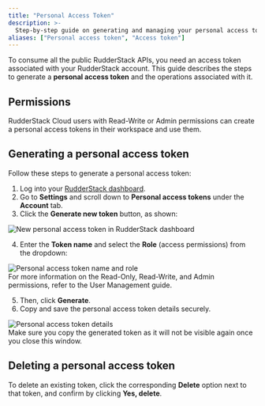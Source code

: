 ```yaml
---
title: "Personal Access Token"
description: >-
  Step-by-step guide on generating and managing your personal access tokens required to use the RudderStack API.
aliases: ["Personal access token", "Access token"]
---
```


To consume all the public RudderStack APIs, you need an access token associated with your RudderStack account. This guide describes the steps to generate a **personal access token** and the operations associated with it.

## Permissions

RudderStack Cloud users with <Link to="/dashboard-guides/teammates/#read-write-user">Read-Write</Link> or <Link to="/dashboard-guides/teammates/#admin">Admin</Link> permissions can create a personal access tokens in their workspace and use them.

## Generating a personal access token

Follow these steps to generate a personal access token:

1. Log into your [RudderStack dashboard](https://app.rudderstack.com/).
2. Go to **Settings** and scroll down to **Personal access tokens** under the **Account** tab.
3. Click the **Generate new token** button, as shown:

<img src="../assets/rudderstack-api/personal-access-token-1.png" alt="New personal access token in RudderStack dashboard" />

4. Enter the **Token name** and select the **Role** (access permissions) from the dropdown:

<img src="../assets/rudderstack-api/personal-access-token-2.png" alt="Personal access token name and role" />

<div class="infoBlock">
For more information on the Read-Only, Read-Write, and Admin permissions, refer to the <Link to="/dashboard-guides/user-management/#role-permissions">User Management</Link> guide.
</div>

5. Then, click **Generate**.
6. Copy and save the personal access token details securely. 

<img src="../assets/rudderstack-api/personal-access-token-3.png" alt="Personal access token details" />

<div class="warningBlock">
Make sure you copy the generated token as it will not be visible again once you close this window.
</div>

## Deleting a personal access token

To delete an existing token, click the corresponding **Delete** option next to that token, and confirm by clicking **Yes, delete**.